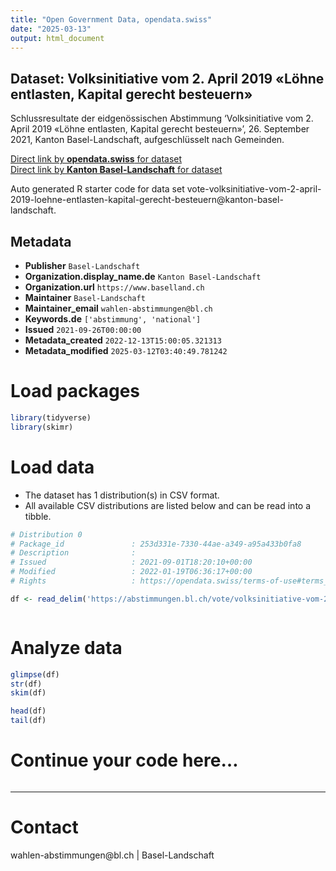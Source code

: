 ```yaml
---
title: "Open Government Data, opendata.swiss"
date: "2025-03-13"
output: html_document
---
```


## Dataset: Volksinitiative vom 2. April 2019 «Löhne entlasten, Kapital gerecht besteuern»

Schlussresultate der eidgenössischen Abstimmung 'Volksinitiative vom 2. April 2019 «Löhne entlasten, Kapital gerecht besteuern»', 26. September 2021, Kanton Basel-Landschaft, aufgeschlüsselt nach Gemeinden.

[Direct link by **opendata.swiss** for dataset](https://opendata.swiss/de/dataset/volksinitiative-vom-2-april-2019-lohne-entlasten-kapital-gerecht-besteuern1)<br>
[Direct link by **Kanton Basel-Landschaft** for dataset](https://abstimmungen.bl.ch/vote/volksinitiative-vom-2-april-2019-loehne-entlasten-kapital-gerecht-besteuern/data)

Auto generated R starter code for data set vote-volksinitiative-vom-2-april-2019-loehne-entlasten-kapital-gerecht-besteuern@kanton-basel-landschaft.

## Metadata

- **Publisher** `Basel-Landschaft`
- **Organization.display_name.de** `Kanton Basel-Landschaft`
- **Organization.url** `https://www.baselland.ch`
- **Maintainer** `Basel-Landschaft`
- **Maintainer_email** `wahlen-abstimmungen@bl.ch`
- **Keywords.de** `['abstimmung', 'national']`
- **Issued** `2021-09-26T00:00:00`
- **Metadata_created** `2022-12-13T15:00:05.321313`
- **Metadata_modified** `2025-03-12T03:40:49.781242`


# Load packages

```r

library(tidyverse)
library(skimr)

```

# Load data

-   The dataset has 1 distribution(s) in CSV format.
-   All available CSV distributions are listed below and can be read into a tibble.

```r

# Distribution 0
# Package_id               : 253d331e-7330-44ae-a349-a95a433b0fa8
# Description              : 
# Issued                   : 2021-09-01T18:20:10+00:00
# Modified                 : 2022-01-19T06:36:17+00:00
# Rights                   : https://opendata.swiss/terms-of-use#terms_by

df <- read_delim('https://abstimmungen.bl.ch/vote/volksinitiative-vom-2-april-2019-loehne-entlasten-kapital-gerecht-besteuern/data-csv')



```

# Analyze data

```r

glimpse(df)
str(df)
skim(df)

head(df)
tail(df)

```

# Continue your code here...

```r

```

------------------------------------------------------------------------

# Contact

wahlen-abstimmungen@bl.ch | Basel-Landschaft

